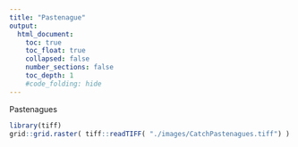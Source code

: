 ```yaml
---
title: "Pastenague"
output:
  html_document:
    toc: true
    toc_float: true
    collapsed: false
    number_sections: false
    toc_depth: 1
    #code_folding: hide
---
```

</div>
<div class="col-sm-6">
Pastenagues
```r
library(tiff)
grid::grid.raster( tiff::readTIFF( "./images/CatchPastenagues.tiff") )
```
</a>
</div>